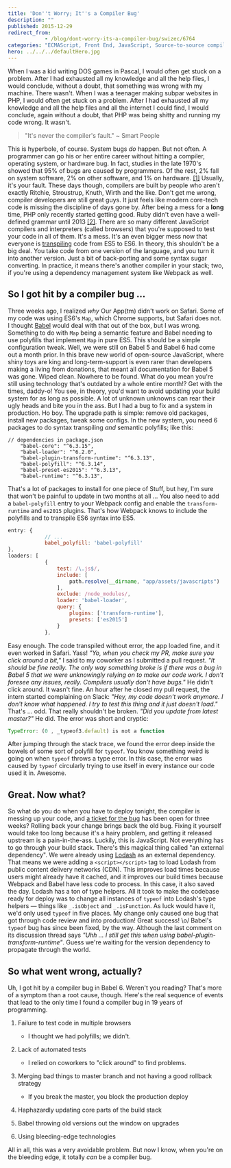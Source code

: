 ```yaml
---
title: 'Don''t Worry; It''s a Compiler Bug'
description: ""
published: 2015-12-29
redirect_from: 
            - /blog/dont-worry-its-a-compiler-bug/swizec/6764
categories: "ECMAScript, Front End, JavaScript, Source-to-source compiler, Technical"
hero: ../../../defaultHero.jpg
---
```

When I was a kid writing DOS games in Pascal, I would often get stuck on a problem. After I had exhausted all my knowledge and all the help files, I would conclude, without a doubt, that something was wrong with my machine. There wasn&#x27;t. When I was a teenager making subpar websites in PHP, I would often get stuck on a problem. After I had exhausted all my knowledge and all the help files and all the internet I could find, I would conclude, again without a doubt, that PHP was being shitty and running my code wrong. It wasn&#x27;t.

> &quot;It&#x27;s never the compiler&#x27;s fault.&quot; ~ Smart People

This is hyperbole, of course. System bugs _do_ happen. But not often. A programmer can go his or her entire career without hitting a compiler, operating system, or hardware bug. In fact, studies in the late 1970&#x27;s showed that 95% of bugs are caused by programmers. Of the rest, 2% fall on system software, 2% on other software, and 1% on hardware. [\[1\]](http://blog.codinghorror.com/the-first-rule-of-programming-its-always-your-fault/) Usually, it&#x27;s your fault. These days though, compilers are built by people who aren&#x27;t exactly Ritchie, Stroustrup, Knuth, Wirth and the like. Don&#x27;t get me wrong, compiler developers are still great guys. It just feels like modern core-tech code is missing the discipline of days gone by. After being a mess for a **long** time, PHP only recently started getting good. Ruby didn&#x27;t even have a well-defined grammar until 2013 [\[2\]](http://programmingisterrible.com/post/42432568185/how-to-parse-ruby). There are so many different JavaScript compilers and interpreters (called browsers) that you&#x27;re supposed to test your code in all of them. It&#x27;s a mess. It&#x27;s an even bigger mess now that everyone is [transpiling](http://en.wikipedia.org/wiki/Source-to-source_compiler "Source-to-source compiler") code from ES5 to ES6. In theory, this shouldn&#x27;t be a big deal. You take code from one version of the language, and you turn it into another version. Just a bit of back-porting and some syntax sugar converting. In practice, it means there&#x27;s another compiler in your stack; two, if you&#x27;re using a dependency management system like Webpack as well.

## So I got hit by a compiler bug ...

Three weeks ago, I realized _why_ Our App(tm) didn&#x27;t work on Safari. Some of my code was using ES6&#x27;s `Map`, which Chrome supports, but Safari does not. I thought [Babel](https://babeljs.io/) would deal with that out of the box, but I was wrong. Something to do with `Map` being a semantic feature and Babel needing to use polyfills that implement `Map` in pure ES5. This should be a simple configuration tweak. Well, we were still on Babel 5 and Babel 6 had come out a month prior. In this brave new world of open-source JavaScript, where shiny toys are king and long-term-support is even rarer than developers making a living from donations, that meant all documentation for Babel 5 was gone. Wiped clean. Nowhere to be found. What do you mean you&#x27;re still using technology that&#x27;s outdated by a whole entire month!? Get with the times, daddy-o! You see, in theory, you&#x27;d want to avoid updating your build system for as long as possible. A lot of unknown unknowns can rear their ugly heads and bite you in the ass. But I had a bug to fix and a system in production. Ho boy. The upgrade path is simple: remove old packages, install new packages, tweak some configs. In the new system, you need 6 packages to do syntax transpiling _and_ semantic polyfills; like this:

```son
// dependencies in package.json
    "babel-core": "^6.3.15",
    "babel-loader": "^6.2.0",
    "babel-plugin-transform-runtime": "^6.3.13",
    "babel-polyfill": "^6.3.14",
    "babel-preset-es2015": "^6.3.13",
    "babel-runtime": "^6.3.13",
```

That&#x27;s a lot of packages to install for one piece of Stuff, but hey, I&#x27;m sure that won&#x27;t be painful to update in two months at all … You also need to add a `babel-polyfill` entry to your Webpack config and enable the `transform-runtime` and `es2015` plugins. That&#x27;s how Webpack knows to include the polyfills and to transpile ES6 syntax into ES5.

```javascript
entry: {
            // ...
            babel_polyfill: 'babel-polyfill'
},
loaders: [
            {
                test: /\.js$/,
                include: [
                    path.resolve(__dirname, "app/assets/javascripts")
                ],
                exclude: /node_modules/,
                loader: 'babel-loader',
                query: {
                    plugins: ['transform-runtime'],
                    presets: ['es2015']
                }
            },            
```

Easy enough. The code transpiled without error, the app loaded fine, and it even worked in Safari. Yass! _&quot;Yo, when you check my PR, make sure you click around a bit,&quot;_ I said to my coworker as I submitted a pull request. _&quot;It should be fine really. The only way something broke is if there was a bug in Babel 5 that we were unknowingly relying on to make our code work. I don&#x27;t foresee any issues, really. Compilers usually don&#x27;t have bugs.&quot;_ He didn&#x27;t click around. It wasn&#x27;t fine. An hour after he closed my pull request, the intern started complaining on Slack: _&quot;Hey, my code doesn&#x27;t work anymore. I don&#x27;t know what happened. I try to test this thing and it just doesn&#x27;t load.&quot;_ That&#x27;s … odd. That really shouldn&#x27;t be broken. _&quot;Did you update from latest master?&quot;_ He did. The error was short and cryptic:

```javascript
TypeError: (0 , _typeof3.default) is not a function
```

After jumping through the stack trace, we found the error deep inside the bowels of some sort of polyfill for `typeof`. You know something weird is going on when `typeof` throws a type error. In this case, the error was caused by `typeof` circularly trying to use itself in every instance our code used it in. Awesome.

## Great. Now what?

So what do you do when you have to deploy tonight, the compiler is messing up your code, and [a ticket for the bug](https://phabricator.babeljs.io/T6644) has been open for three weeks? Rolling back your change brings back the old bug. Fixing it yourself would take too long because it&#x27;s a hairy problem, and getting it released upstream is a pain-in-the-ass. Luckily, this is JavaScript. Not everything has to go through your build stack. There&#x27;s this magical thing called &quot;an external dependency&quot;. We were already using [Lodash](https://lodash.com/) as an external dependency. That means we were adding a `<script></script>` tag to load Lodash from public content delivery networks (CDN). This improves load times because users might already have it cached, and it improves our build times because Webpack and Babel have less code to process. In this case, it also saved the day. Lodash has a ton of type helpers. All it took to make the codebase ready for deploy was to change all instances of `typeof` into Lodash&#x27;s type helpers — things like `_.isObject` and `_.isFunction`. As luck would have it, we&#x27;d only used `typeof` in five places. My change only caused one bug that got through code review and into production! Great success! \\o/ Babel&#x27;s `typeof` bug has since been fixed, by the way. Although the last comment on its discussion thread says _&quot;Uhh ... I still get this when using babel-plugin-transform-runtime&quot;_. Guess we&#x27;re waiting for the version dependency to propagate through the world.

## So what went wrong, actually?

Uh, I got hit by a compiler bug in Babel 6. Weren&#x27;t you reading? That&#x27;s more of a symptom than a root cause, though. Here&#x27;s the real sequence of events that lead to the only time I found a compiler bug in 19 years of programming.

1. Failure to test code in multiple browsers

   - I thought we had polyfills; we didn&#x27;t.

2. Lack of automated tests

   - I relied on coworkers to &quot;click around&quot; to find problems.

3. Merging bad things to master branch and not having a good rollback strategy

   - If you break the master, you block the production deploy

4. Haphazardly updating core parts of the build stack

5. Babel throwing old versions out the window on upgrades

6. Using bleeding-edge technologies

All in all, this was a very avoidable problem. But now I know, when you&#x27;re on the bleeding edge, it totally _can_ be a compiler bug.